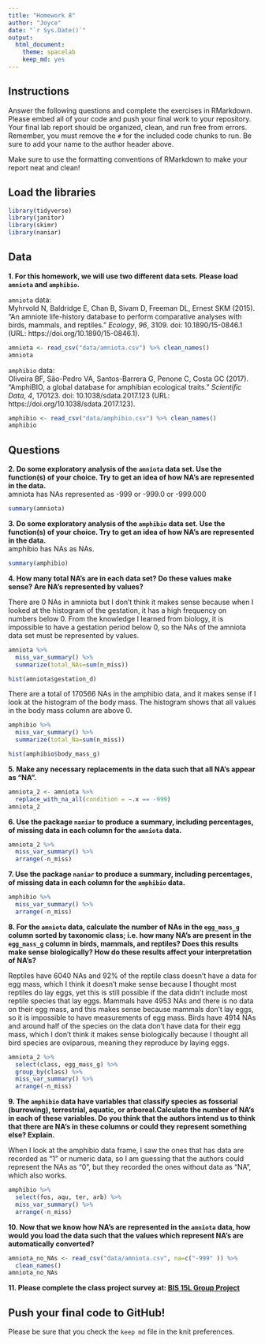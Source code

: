 ```yaml
---
title: "Homework 8"
author: "Joyce"
date: "`r Sys.Date()`"
output:
  html_document: 
    theme: spacelab
    keep_md: yes
---
```


## Instructions
Answer the following questions and complete the exercises in RMarkdown. Please embed all of your code and push your final work to your repository. Your final lab report should be organized, clean, and run free from errors. Remember, you must remove the `#` for the included code chunks to run. Be sure to add your name to the author header above.  

Make sure to use the formatting conventions of RMarkdown to make your report neat and clean!  

## Load the libraries
```r
library(tidyverse)
library(janitor)
library(skimr)
library(naniar)
``` 

## Data
**1. For this homework, we will use two different data sets. Please load `amniota` and `amphibio`.**  

`amniota` data:  
Myhrvold N, Baldridge E, Chan B, Sivam D, Freeman DL, Ernest SKM (2015). “An amniote life-history
database to perform comparative analyses with birds, mammals, and reptiles.” _Ecology_, *96*, 3109.
doi: 10.1890/15-0846.1 (URL: https://doi.org/10.1890/15-0846.1).
```r
amniota <- read_csv("data/amniota.csv") %>% clean_names()
amniota
```

`amphibio` data:  
Oliveira BF, São-Pedro VA, Santos-Barrera G, Penone C, Costa GC (2017). “AmphiBIO, a global database
for amphibian ecological traits.” _Scientific Data_, *4*, 170123. doi: 10.1038/sdata.2017.123 (URL:
https://doi.org/10.1038/sdata.2017.123).
```r
amphibio <- read_csv("data/amphibio.csv") %>% clean_names()
amphibio
```

## Questions  
**2. Do some exploratory analysis of the `amniota` data set. Use the function(s) of your choice. Try to get an idea of how NA's are represented in the data.**  
amniota has NAs represented as -999 or -999.0 or -999.000
```r
summary(amniota)
```

**3. Do some exploratory analysis of the `amphibio` data set. Use the function(s) of your choice. Try to get an idea of how NA's are represented in the data.**  
amphibio has NAs as NAs.
```r
summary(amphibio)
```

**4. How many total NA's are in each data set? Do these values make sense? Are NA's represented by values?**  

There are 0 NAs in amniota but I don't think it makes sense because when I looked at the histogram of the gestation, it has a high frequency on numbers below 0. From the knowledge I learned from biology, it is impossible to have a gestation period below 0, so the NAs of the amniota data set must be represented by values.
```r
amniota %>% 
  miss_var_summary() %>% 
  summarize(total_NAs=sum(n_miss))
```

```r
hist(amniota$gestation_d)
```


There are a total of 170566 NAs in the amphibio data, and it makes sense if I look at the histogram of the body mass. The histogram shows that all values in the body mass column are above 0.
```r
amphibio %>% 
  miss_var_summary() %>% 
  summarize(total_Na=sum(n_miss))
```

```r
hist(amphibio$body_mass_g)
```

**5. Make any necessary replacements in the data such that all NA's appear as "NA".**   
```r
amniota_2 <- amniota %>% 
  replace_with_na_all(condition = ~.x == -999)
amniota_2
```

**6. Use the package `naniar` to produce a summary, including percentages, of missing data in each column for the `amniota` data.**  
```r
amniota_2 %>% 
  miss_var_summary() %>% 
  arrange(-n_miss)
```

**7. Use the package `naniar` to produce a summary, including percentages, of missing data in each column for the `amphibio` data.**
```r
amphibio %>% 
  miss_var_summary() %>% 
  arrange(-n_miss)
```

**8. For the `amniota` data, calculate the number of NAs in the `egg_mass_g` column sorted by taxonomic class; i.e. how many NA's are present in the `egg_mass_g` column in birds, mammals, and reptiles? Does this results make sense biologically? How do these results affect your interpretation of NA's?**  

Reptiles have 6040 NAs and 92% of the reptile class doesn't have a data for egg mass, which I think it doesn't make sense because I thought most reptiles do lay eggs, yet this is still possible if the data didn't include most reptile species that lay eggs.
Mammals have 4953 NAs and there is no data on their egg mass, and this makes sense because mammals don't lay eggs, so it is impossible to have measurements of egg mass. Birds have 4914 NAs and around half of the species on the data don't have data for their egg mass, which I don't think it makes sense biologically because I thought all bird species are oviparous, meaning they reproduce by laying eggs.
```r
amniota_2 %>% 
  select(class, egg_mass_g) %>% 
  group_by(class) %>% 
  miss_var_summary() %>% 
  arrange(-n_miss)
```

**9. The `amphibio` data have variables that classify species as fossorial (burrowing), terrestrial, aquatic, or arboreal.Calculate the number of NA's in each of these variables. Do you think that the authors intend us to think that there are NA's in these columns or could they represent something else? Explain.**

When I look at the amphibio data frame, I saw the ones that has data are recorded as "1" or numeric data, so I am guessing that the authors could represent the NAs as "0", but they recorded the ones without data as "NA", which also works.
```r
amphibio %>% 
  select(fos, aqu, ter, arb) %>% 
  miss_var_summary() %>% 
  arrange(-n_miss)
```

**10. Now that we know how NA's are represented in the `amniota` data, how would you load the data such that the values which represent NA's are automatically converted?**
```r
amniota_no_NAs <- read_csv("data/amniota.csv", na=c("-999" )) %>% 
  clean_names()
amniota_no_NAs
```

**11. Please complete the class project survey at: [BIS 15L Group Project](https://forms.gle/H2j69Z3ZtbLH3efW6)**

## Push your final code to GitHub!
Please be sure that you check the `keep md` file in the knit preferences.  